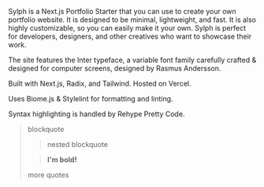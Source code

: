 Sylph is a Next.js Portfolio Starter that you can use to create your own portfolio website. It is designed to be minimal, lightweight, and fast. It is also highly customizable, so you can easily make it your own. Sylph is perfect for developers, designers, and other creatives who want to showcase their work.

The site features the Inter typeface, a variable font family carefully crafted & designed for computer screens, designed by Rasmus Andersson.

Built with Next.js, Radix, and Tailwind. Hosted on Vercel.

Uses Biome.js & Stylelint for formatting and linting. 

Syntax highlighting is handled by Rehype Pretty Code.

> blockquote
>
> > nested blockquote
>
> > **I'm bold!**
>
> more quotes